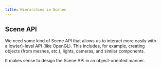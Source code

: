 ```yaml
---
title: Hierarchies in Scenes
---
```


## Scene API

We need some kind of Scene API that allows us to interact more easily with a low(er)-level API (like OpenGL). This includes, for example, creating objects (from meshes, etc.), lights, cameras, and similar components.

It makes sense to design the Scene API in an object-oriented manner.
